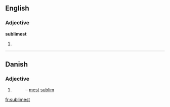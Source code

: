 ==English==

===Adjective===
'''sublimest'''

# {{en-superlative of|sublime}}

----

==Danish==

===Adjective===
{{head|da|adjective form}}

# {{form of|superlative singular indefinite|sublim|lang=da}}
#:– [[mest]] [[sublim]]

[[fr:sublimest]]